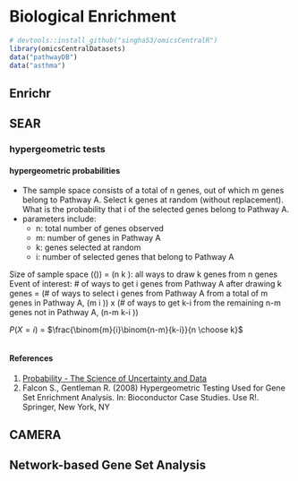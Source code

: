 # Biological Enrichment {#bio-enrichment}

```r
# devtools::install_github("singha53/omicsCentralR")
library(omicsCentralDatasets)
data("pathwayDB")
data("asthma")

```

## Enrichr

## SEAR

### hypergeometric tests

#### hypergeometric probabilities

* The sample space consists of a total of n genes, out of which m genes belong to Pathway A. Select k genes at random (without replacement). What is the probability that i of the selected genes belong to Pathway A.
* parameters include:
  * n: total number of genes observed
  * m: number of genes in Pathway A
  * k: genes selected at random
  * i: number of selected genes that belong to Pathway A

Size of sample space (\(\Omega \)) = \(n \choose k \): all ways to draw k genes from n genes
Event of interest: # of ways to get i genes from Pathway A after drawing k genes = (# of ways to select i genes from Pathway A from a total of m genes in Pathway A, \(m \choose i \)) x (# of ways to get k-i from the remaining n-m genes not in Pathway A, \(n-m \choose k-i \))

$P(X = i)$ = $\frac{\binom{m}{i}\binom{n-m}{k-i}}{n \choose k}$

```r




```

#### References
1. [Probability - The Science of Uncertainty and Data](https://www.edx.org/course/probability-the-science-of-uncertainty-and-data)
2. Falcon S., Gentleman R. (2008) Hypergeometric Testing Used for Gene Set Enrichment Analysis. In: Bioconductor Case Studies. Use R!. Springer, New York, NY

## CAMERA

## Network-based Gene Set Analysis
